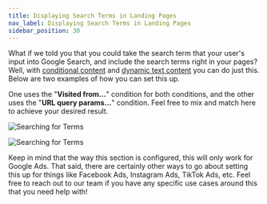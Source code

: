 ```yaml
---
title: Displaying Search Terms in Landing Pages
nav_label: Displaying Search Terms in Landing Pages
sidebar_position: 30
---
```


What if we told you that you could take the search term that your user's input into Google Search, and include the
search terms right in your pages? Well,
with [conditional content](/docs/studio/content/advanced-page-editing/Using-Conditional-Content)
and [dynamic text content](/docs/studio/content/advanced-page-editing/Using-Dynamic-Text-Content) you can do just this. Below are
two examples of how you can set this up.

One uses the "**Visited from...**" condition for both conditions, and the other uses the "**URL query params...**"
condition. Feel free to mix and match here to achieve your desired result.

 ![Searching for Terms](/assets/studio/screely-1657584623588.png)

 ![Searching for Terms](/assets/studio/screely-1657584919599.png)

Keep in mind that the way this section is configured, this will only work for Google Ads. That said, there are certainly
other ways to go about setting this up for things like Facebook Ads, Instagram Ads, TikTok Ads, etc. Feel free to reach
out to our team if you have any specific use cases around this that you need help with!

